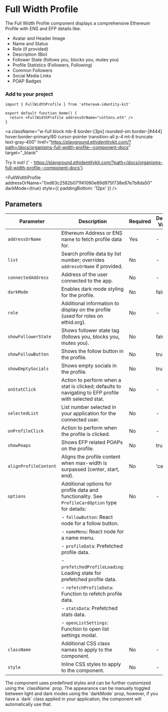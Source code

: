 
# Full Width Profile

The Full Width Profile component displays a comprehensive Ethereum Profile with ENS and EFP details like:

- Avatar and Header Image
- Name and Status
- Role (if provided)
- Description (Bio)
- Follower State (follows you, blocks you, mutes you)
- Profile Statistics (Followers, Following)
- Common Followers
- Social Media Links
- POAP Badges

### Add to your project

```tsx copy
import { FullWidthProfile } from 'ethereum-identity-kit'

export default function Home() {
  return <FullWidthProfile addressOrName="cottons.eth" />
}
```

<a
  className="w-full block mb-8 border-[3px] rounded-sm border-[#444] hover:border-primary/80 cursor-pointer transition-all p-4 mt-6 truncate text-gray-400"
  href="https://playground.ethidentitykit.com/?path=/docs/organisms-full-width-profile--component-docs"
  target="_blank"
>
  <span className="text-primary">Try it out!</span>
  <span className="text-gray-400">
    {' - https://playground.ethidentitykit.com/?path=/docs/organisms-full-width-profile--component-docs'}
  </span>
</a>

<FullWidthProfile
  addressOrName="0xd63c2582b071f41090e89d975f738e87e7b8da50"
  darkMode={true}
  style={{ paddingBottom: '12px' }}
/>

## Parameters

| Parameter             | Description                                                                                         | Required | Default Value |
| --------------------- | --------------------------------------------------------------------------------------------------- | -------- | ------------- |
| `addressOrName`       | Ethereum Address or ENS name to fetch profile data for.                                             | Yes      | -             |
| `list`                | Search profile data by list number; overrides `addressOrName` if provided.                          | No       | -             |
| `connectedAddress`    | Address of the user connected to the app.                                                           | No       | -             |
| `darkMode`            | Enables dark mode styling for the profile.                                                          | No       | false         |
| `role`                | Additional information to display on the profile (used for roles on ethid.org).                     | No       | -             |
| `showFollowerState`   | Shows follower state tag (follows you, blocks you, mutes you).                                      | No       | false         |
| `showFollowButton`    | Shows the follow button in the profile.                                                             | No       | true          |
| `showEmptySocials`    | Shows empty socials in the profile.                                                                 | No       | true          |
| `onStatClick`         | Action to perform when a stat is clicked; defaults to navigating to EFP profile with selected stat. | No       | -             |
| `selectedList`        | List number selected in your application for the connected user.                                    | No       | -             |
| `onProfileClick`      | Action to perform when the profile is clicked.                                                      | No       | -             |
| `showPoaps`           | Shows EFP related POAPs on the profile.                                                             | No       | true          |
| `alignProfileContent` | Aligns the profile content when max-width is surpassed (center, start, end).                        | No       | 'center'      |
| `options`             | Additional options for profile data and functionality. See `ProfileCardOption` type for details:    | No       | -             |
|                       | - `followButton`: React node for a follow button.                                                   |          |               |
|                       | - `nameMenu`: React node for a name menu.                                                           |          |               |
|                       | - `profileData`: Prefetched profile data.                                                           |          |               |
|                       | - `prefetchedProfileLoading`: Loading state for prefetched profile data.                            |          |               |
|                       | - `refetchProfileData`: Function to refetch profile data.                                           |          |               |
|                       | - `statsData`: Prefetched stats data.                                                               |          |               |
|                       | - `openListSettings`: Function to open list settings modal.                                         |          |               |
| `className`           | Additional CSS class names to apply to the component.                                               | No       | -             |
| `style`               | Inline CSS styles to apply to the component.                                                        | No       | -             |

<Callout type="info">
  The component uses predefined styles and can be further customized using the `className` prop. The appearance can be
  manually toggled between light and dark modes using the `darkMode` prop, however, if you have a `dark` class applied
  in your application, the component will automatically use that.
</Callout>
